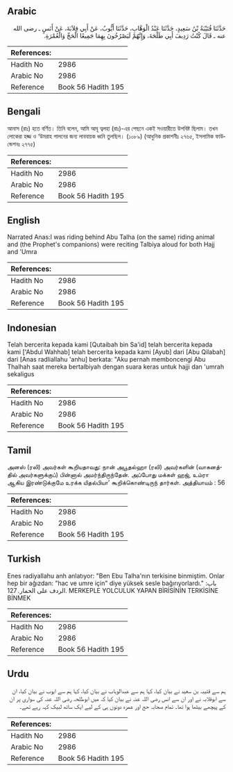## Arabic


<div dir="rtl" lang="ar" style={{fontSize:'larger',backgroundColor:'#f8f9fa',padding:20}}>
حَدَّثَنَا قُتَيْبَةُ بْنُ سَعِيدٍ، حَدَّثَنَا عَبْدُ الْوَهَّابِ، حَدَّثَنَا أَيُّوبُ، عَنْ أَبِي قِلاَبَةَ، عَنْ أَنَسٍ ـ رضى الله عنه ـ قَالَ كُنْتُ رَدِيفَ أَبِي طَلْحَةَ، وَإِنَّهُمْ لَيَصْرُخُونَ بِهِمَا جَمِيعًا الْحَجِّ وَالْعُمْرَةِ‏.‏
</div>
<div style={{backgroundColor:'#f8f9fa',padding:20, marginBottom: 10}}><table> <thead> <tr> <th>References:</th> <th></th> </tr> </thead> <tbody><tr><td>Hadith No</td><td>2986</td></tr><tr><td>Arabic No</td><td>2986</td></tr><tr><td>Reference</td><td>Book 56 Hadith 195</td></tr></tbody></table></div>

## Bengali


<div dir="ltr" lang="bn" style={{fontSize:'larger',backgroundColor:'#f8f9fa',padding:20}}>
আনাস (রাঃ) হতে বর্ণিত। তিনি বলেন, আমি আবূ ত্বলহা (রাঃ)-এর পেছনে একই সওয়ারীতে উপবিষ্ট ছিলাম। তখন লোকেরা হজ্জ ও ‘উমরাহ পালনের জন্য লাববায়ক ধ্বনি তুলছিল। (১০৮৯) (আধুনিক প্রকাশনীঃ ২৭৬৫, ইসলামিক ফাউন্ডেশনঃ ২৭৭৫)
</div>
<div style={{backgroundColor:'#f8f9fa',padding:20, marginBottom: 10}}><table> <thead> <tr> <th>References:</th> <th></th> </tr> </thead> <tbody><tr><td>Hadith No</td><td>2986</td></tr><tr><td>Arabic No</td><td>2986</td></tr><tr><td>Reference</td><td>Book 56 Hadith 195</td></tr></tbody></table></div>

## English


<div dir="ltr" lang="en" style={{fontSize:'larger',backgroundColor:'#f8f9fa',padding:20}}>
Narrated Anas:I was riding behind Abu Talha (on the same) riding animal and (the Prophet's companions) were reciting Talbiya aloud for both Hajj and 'Umra
</div>
<div style={{backgroundColor:'#f8f9fa',padding:20, marginBottom: 10}}><table> <thead> <tr> <th>References:</th> <th></th> </tr> </thead> <tbody><tr><td>Hadith No</td><td>2986</td></tr><tr><td>Arabic No</td><td>2986</td></tr><tr><td>Reference</td><td>Book 56 Hadith 195</td></tr></tbody></table></div>

## Indonesian


<div dir="ltr" lang="id" style={{fontSize:'larger',backgroundColor:'#f8f9fa',padding:20}}>
Telah bercerita kepada kami [Qutaibah bin Sa'id] telah bercerita kepada kami ['Abdul Wahhab] telah bercerita kepada kami [Ayub] dari [Abu Qilabah] dari [Anas radliallahu 'anhu] berkata: "Aku pernah memboncengi Abu Thalhah saat mereka bertalbiyah dengan suara keras untuk hajji dan 'umrah sekaligus
</div>
<div style={{backgroundColor:'#f8f9fa',padding:20, marginBottom: 10}}><table> <thead> <tr> <th>References:</th> <th></th> </tr> </thead> <tbody><tr><td>Hadith No</td><td>2986</td></tr><tr><td>Arabic No</td><td>2986</td></tr><tr><td>Reference</td><td>Book 56 Hadith 195</td></tr></tbody></table></div>

## Tamil


<div dir="ltr" lang="ta" style={{fontSize:'larger',backgroundColor:'#f8f9fa',padding:20}}>
அனஸ் (ரலி) அவர்கள் கூறியதாவது: நான் அபூதல்ஹா (ரலி) அவர்களின் (வாகனத்தில் அவர்களுக்குப்) பின்னால் அமர்ந்திருந்தேன். அப்போது மக்கள் ஹஜ், உம்ரா ஆகிய இரண்டுக்குமே உரக்க யிதல்பியா’ கூறிக்கொண்டிருந் தார்கள். அத்தியாயம் : 56
</div>
<div style={{backgroundColor:'#f8f9fa',padding:20, marginBottom: 10}}><table> <thead> <tr> <th>References:</th> <th></th> </tr> </thead> <tbody><tr><td>Hadith No</td><td>2986</td></tr><tr><td>Arabic No</td><td>2986</td></tr><tr><td>Reference</td><td>Book 56 Hadith 195</td></tr></tbody></table></div>

## Turkish


<div dir="ltr" lang="tr" style={{fontSize:'larger',backgroundColor:'#f8f9fa',padding:20}}>
Enes radiyallahu anh anlatıyor: "Ben Ebu Talha'nın terkisine binmiştim. Onlar hep bir ağızdan: "hac ve umre için" diye yüksek sesle bağırıyorlardı." باب: الردف على الحمار. 127. MERKEPLE YOLCULUK YAPAN BİRİSİNİN TERKİSİNE BİNMEK
</div>
<div style={{backgroundColor:'#f8f9fa',padding:20, marginBottom: 10}}><table> <thead> <tr> <th>References:</th> <th></th> </tr> </thead> <tbody><tr><td>Hadith No</td><td>2986</td></tr><tr><td>Arabic No</td><td>2986</td></tr><tr><td>Reference</td><td>Book 56 Hadith 195</td></tr></tbody></table></div>

## Urdu


<div dir="rtl" lang="ur" style={{fontSize:'larger',backgroundColor:'#f8f9fa',padding:20}}>
ہم سے قتیبہ بن سعید نے بیان کیا، کہا ہم سے عبدالوہاب نے بیان کیا، کہا ہم سے ایوب نے بیان کیا، ان سے ابوقلابہ نے اور ان سے انس رضی اللہ عنہ نے بیان کیا کہ میں ابوطلحہ رضی اللہ عنہ کی سواری پر ان کے پیچھے بیٹھا ہوا تھا۔ تمام صحابہ حج اور عمرہ دونوں ہی کے لیے ایک ساتھ لبیک کہہ رہے تھے۔
</div>
<div style={{backgroundColor:'#f8f9fa',padding:20, marginBottom: 10}}><table> <thead> <tr> <th>References:</th> <th></th> </tr> </thead> <tbody><tr><td>Hadith No</td><td>2986</td></tr><tr><td>Arabic No</td><td>2986</td></tr><tr><td>Reference</td><td>Book 56 Hadith 195</td></tr></tbody></table></div>